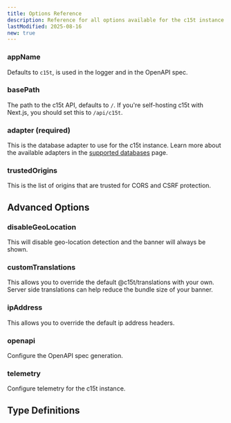 ```yaml
---
title: Options Reference
description: Reference for all options available for the c15t instance.
lastModified: 2025-08-16
new: true
---
```


### appName

Defaults to `c15t`, is used in the logger and in the OpenAPI spec.

### basePath

The path to the c15t API, defaults to `/`. If you're self-hosting c15t with Next.js, you should set this to `/api/c15t`.

### adapter (required)

This is the database adapter to use for the c15t instance. Learn more about the available adapters in the [supported databases](/docs/self-host/supported-databases) page.

### trustedOrigins

This is the list of origins that are trusted for CORS and CSRF protection.

## Advanced Options

### disableGeoLocation

This will disable geo-location detection and the banner will always be shown.

### customTranslations

This allows you to override the default @c15t/translations with your own. Server side translations can help reduce the bundle size of your banner.

### ipAddress

This allows you to override the default ip address headers.

### openapi

Configure the OpenAPI spec generation.

### telemetry

Configure telemetry for the c15t instance.

## Type Definitions

<AutoTypeTable path="./packages/backend/src/v2/core.ts" name="C15TOptions" />
